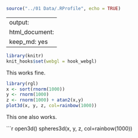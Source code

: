 
```r
source("../01 Data/.RProfile", echo = TRUE)
```

---
output:
  html_document:
    keep_md: yes
---
```r
library(knitr)
knit_hooks$set(webgl = hook_webgl)
```



This works fine.

```r
library(rgl)
x <- sort(rnorm(1000))
y <- rnorm(1000)
z <- rnorm(1000) + atan2(x,y)
plot3d(x, y, z, col=rainbow(1000))
```

This one also works.

```r
open3d()
spheres3d(x, y, z, col=rainbow(1000))
